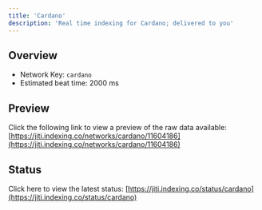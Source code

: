 ```yaml
---
title: 'Cardano'
description: 'Real time indexing for Cardano; delivered to you'
---
```


## Overview
- Network Key: `cardano`
- Estimated beat time: 2000 ms

## Preview
Click the following link to view a preview of the raw data available: [https://jiti.indexing.co/networks/cardano/11604186](https://jiti.indexing.co/networks/cardano/11604186)

## Status
Click here to view the latest status: [https://jiti.indexing.co/status/cardano](https://jiti.indexing.co/status/cardano)
